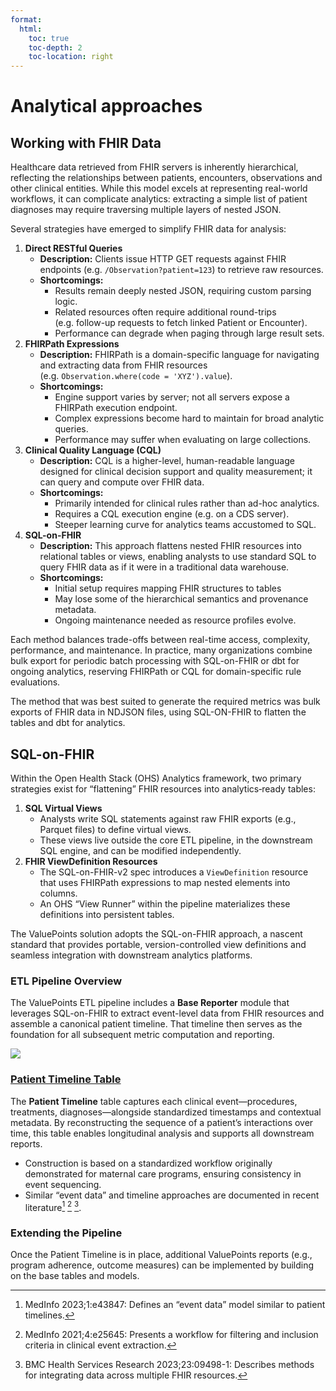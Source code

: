 ```yaml
---
format:
  html:
    toc: true
    toc-depth: 2
    toc-location: right
---
```

# Analytical approaches

## Working with FHIR Data

Healthcare data retrieved from FHIR servers is inherently hierarchical, reflecting the relationships between patients, encounters, observations and other clinical entities. While this model excels at representing real-world workflows, it can complicate analytics: extracting a simple list of patient diagnoses may require traversing multiple layers of nested JSON.

Several strategies have emerged to simplify FHIR data for analysis:

1. **Direct RESTful Queries**  
   - **Description:** Clients issue HTTP GET requests against FHIR endpoints (e.g. `/Observation?patient=123`) to retrieve raw resources.  
   - **Shortcomings:**  
     - Results remain deeply nested JSON, requiring custom parsing logic.  
     - Related resources often require additional round-trips (e.g. follow-up requests to fetch linked Patient or Encounter).  
     - Performance can degrade when paging through large result sets.

2. **FHIRPath Expressions**  
   - **Description:** FHIRPath is a domain-specific language for navigating and extracting data from FHIR resources (e.g. `Observation.where(code = 'XYZ').value`).  
   - **Shortcomings:**  
     - Engine support varies by server; not all servers expose a FHIRPath execution endpoint.  
     - Complex expressions become hard to maintain for broad analytic queries.  
     - Performance may suffer when evaluating on large collections.

3. **Clinical Quality Language (CQL)**  
   - **Description:** CQL is a higher-level, human-readable language designed for clinical decision support and quality measurement; it can query and compute over FHIR data.  
   - **Shortcomings:**  
     - Primarily intended for clinical rules rather than ad-hoc analytics.  
     - Requires a CQL execution engine (e.g. on a CDS server).  
     - Steeper learning curve for analytics teams accustomed to SQL.

4. **SQL-on-FHIR**  
   - **Description:** This approach flattens nested FHIR resources into relational tables or views, enabling analysts to use standard SQL to query FHIR data as if it were in a traditional data warehouse.  
   - **Shortcomings:**  
     - Initial setup requires mapping FHIR structures to tables 
     - May lose some of the hierarchical semantics and provenance metadata.  
     - Ongoing maintenance needed as resource profiles evolve.

Each method balances trade-offs between real-time access, complexity, performance, and maintenance. In practice, many organizations combine bulk export for periodic batch processing with SQL-on-FHIR or dbt for ongoing analytics, reserving FHIRPath or CQL for domain-specific rule evaluations.

The method that was best suited to generate the required metrics was bulk exports of FHIR data in NDJSON files, using SQL-ON-FHIR to flatten the tables and dbt for analytics.

## SQL-on-FHIR

Within the Open Health Stack (OHS) Analytics framework, two primary strategies exist for “flattening” FHIR resources into analytics‐ready tables:

1. **SQL Virtual Views**  
   - Analysts write SQL statements against raw FHIR exports (e.g., Parquet files) to define virtual views.  
   - These views live outside the core ETL pipeline, in the downstream SQL engine, and can be modified independently.  

2. **FHIR ViewDefinition Resources**  
   - The SQL-on-FHIR-v2 spec introduces a `ViewDefinition` resource that uses FHIRPath expressions to map nested elements into columns.  
   - An OHS “View Runner” within the pipeline materializes these definitions into persistent tables.  

The ValuePoints solution adopts the SQL-on-FHIR approach, a nascent standard that provides portable, version-controlled view definitions and seamless integration with downstream analytics platforms.

<!-- TODO: add contents from the page with resources to vp tool here  -->

### ETL Pipeline Overview

The ValuePoints ETL pipeline includes a **Base Reporter** module that leverages SQL-on-FHIR to extract event-level data from FHIR resources and assemble a canonical patient timeline. That timeline then serves as the foundation for all subsequent metric computation and reporting.

![](reporting schema.png)


### [Patient Timeline Table](pipeline.qmd)

The **Patient Timeline** table captures each clinical event—procedures, treatments, diagnoses—alongside standardized timestamps and contextual metadata. By reconstructing the sequence of a patient’s interactions over time, this table enables longitudinal analysis and supports all downstream reports.

- Construction is based on a standardized workflow originally demonstrated for maternal care programs, ensuring consistency in event sequencing.  
- Similar “event data” and timeline approaches are documented in recent literature[^1] [^2] [^3].

### Extending the Pipeline

Once the Patient Timeline is in place, additional ValuePoints reports (e.g., program adherence, outcome measures) can be implemented by building on the base tables and models.

[^1]: MedInfo 2023;1:e43847: Defines an “event data” model similar to patient timelines.  
[^2]: MedInfo 2021;4:e25645: Presents a workflow for filtering and inclusion criteria in clinical event extraction.  
[^3]: BMC Health Services Research 2023;23:09498-1: Describes methods for integrating data across multiple FHIR resources.  


